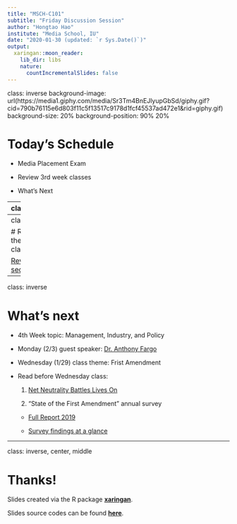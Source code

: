 ```yaml
---
title: "MSCH-C101"
subtitle: "Friday Discussion Session"
author: "Hongtao Hao"
institute: "Media School, IU"
date: "2020-01-30 (updated: `r Sys.Date()`)"
output:
  xaringan::moon_reader:
    lib_dir: libs
    nature:
      countIncrementalSlides: false
---
```

class: inverse
background-image: url(https://media1.giphy.com/media/Sr3Tm4BnEJlyupGbSd/giphy.gif?cid=790b76115e6d803f11c5f13517c9178d1fcf45537ad472e1&rid=giphy.gif)
background-size: 20%
background-position: 90% 20%

# Today's Schedule

- Media Placement Exam

- Review 3rd week classes

- What's Next

---
class:inverse

# Media Placement Exam

- Steps: Canvas -> Quizzes -> Media Placement Exam

- Passwords: bicycle

- Time: 30 Minutes

---
class: inverse

# Reviewing the 3rd week class

[Review section](/review/3rd-week/)

---
class: inverse

# What's next

- 4th Week topic: Management, Industry, and Policy

- Monday (2/3) guest speaker: [Dr. Anthony Fargo](https://mediaschool.indiana.edu/people/profile.html?p=alfargo)

- Wednesday (1/29) class theme: Frist Amendment

- Read before Wednesday class:

  1. [Net Neutrality Battles Lives On](https://www.cnet.com/news/net-neutrality-battle-lives-on-what-you-need-to-know-after-the-appeals-court-decision/)
  
  2. "State of the First Amendment" annual survey
    - [Full Report 2019](https://www.freedomforuminstitute.org/wp-content/uploads/2019/06/SOFAreport2019.pdf)
    
    - [Survey findings at a glance](https://www.freedomforuminstitute.org/wp-content/uploads/2019/09/FF_SOFA19_infographic.pdf)

---
class: inverse, center, middle

# Thanks!

Slides created via the R package [**xaringan**](https://github.com/yihui/xaringan).

Slides source codes can be found  [**here**](/slides/3rd-week-slides.Rmd).


